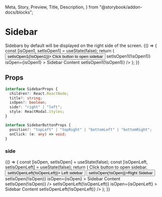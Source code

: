   Meta,
  Story,
  Preview,
  Title,
  Description,
} from "@storybook/addon-docs/blocks";

<Meta title="Components/Sidebar" component={Sidebar} id="sidebar" />

# Sidebar

<Description>
  Sidebars by default will be displayed on the right side of the screen.
</Description>

<Preview>
  <Story name="default">
    {() => {
      const [isOpen1, setIsOpen1] = useState(false);
      return (
        <Container>
          <Row justify="center">
            <Button onClick={() => setIsOpen1(!isOpen1)}>
              Click button to open sidebar
            </Button>
          </Row>
          <Sidebar
            title="Default sidebar"
            onRequestClose={() => setIsOpen1(!isOpen1)}
            isOpen={isOpen1}
          >
            Sidebar Content
            <CloseButton
              position="topRight"
              onClick={() => setIsOpen1(!isOpen1)}
            />
          </Sidebar>
        </Container>
      );
    }}
  </Story>
</Preview>

## Props

```typescript
interface SidebarProps {
  children?: React.ReactNode;
  title?: string;
  isOpen?: boolean;
  side?: "right" | "left";
  style: ReactModal.Styles;
}

interface SidebarButtonProps {
  position?: "topLeft" | "topRight" | "bottomLeft" | "bottomRight";
  onClick: (e: any) => void;
}
```

### side

<Preview>
  <Story name="onModal">
    {() => {
      const [isOpen, setIsOpen] = useState(false);
      const [isOpenLeft, setIsOpenLeft] = useState(false);
      return (
        <Container>
          <Row justify="center">
            <Text>Click button to open sidebar.</Text>
          </Row>
          <Row justify="space-around">
            <Col xs={3} sm={2}>
              <Button onClick={() => setIsOpenLeft(!isOpenLeft)}>
                Left sidebar
              </Button>
            </Col>
            <Col xs={3} sm={2}>
              <Button onClick={() => setIsOpen(!isOpen)}>Right Sidebar</Button>
            </Col>
          </Row>
          <Sidebar
            title="Default (right) sidebar"
            onRequestClose={() => setIsOpen(!isOpen)}
            isOpen={isOpen}
          >
            Sidebar Content
            <CloseButton
              position="topRight"
              onClick={() => setIsOpen(!isOpen)}
            />
          </Sidebar>
          <Sidebar
            side="onLeft"
            title="Left sidebar"
            onRequestClose={() => setIsOpenLeft(!isOpenLeft)}
            isOpen={isOpenLeft}
          >
            Sidebar Content
            <CloseButton
              position="topLeft"
              onClick={() => setIsOpenLeft(!isOpenLeft)}
            />
          </Sidebar>
        </Container>
      );
    }}
  </Story>
</Preview>
